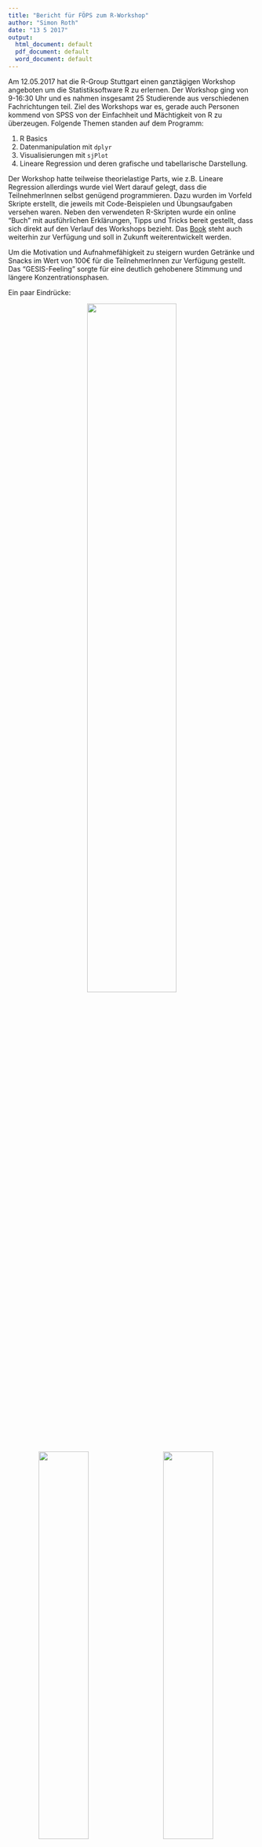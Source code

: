 ```yaml
---
title: "Bericht für FÖPS zum R-Workshop"
author: "Simon Roth"
date: "13 5 2017"
output:
  html_document: default
  pdf_document: default
  word_document: default
---
```


Am 12.05.2017 hat die R-Group Stuttgart einen ganztägigen Workshop angeboten um die Statistiksoftware R zu erlernen. Der Workshop ging von 9-16:30 Uhr und es
nahmen insgesamt 25 Studierende aus verschiedenen Fachrichtungen teil. Ziel des Workshops war es, gerade auch Personen kommend von SPSS von der Einfachheit und Mächtigkeit von R zu überzeugen. Folgende Themen standen auf dem Programm:

1. R Basics
2. Datenmanipulation mit `dplyr`
3. Visualisierungen mit `sjPlot`
4. Lineare Regression und deren grafische und tabellarische Darstellung. 

Der Workshop hatte teilweise theorielastige Parts, wie z.B. Lineare Regression allerdings  wurde viel Wert darauf gelegt, dass die TeilnehmerInnen selbst genügend programmieren. Dazu wurden im Vorfeld Skripte erstellt, die jeweils mit Code-Beispielen und Übungsaufgaben versehen waren. Neben den verwendeten R-Skripten wurde ein online "Buch" mit ausführlichen Erklärungen, Tipps und Tricks bereit gestellt, dass sich direkt auf den Verlauf des Workshops bezieht. Das [Book](https://systats.github.io/learn_R/) steht auch weiterhin zur Verfügung und soll in Zukunft weiterentwickelt werden. 

Um die Motivation und Aufnahmefähigkeit zu steigern wurden Getränke und Snacks im 
Wert von 100€ für die TeilnehmerInnen zur Verfügung gestellt. Das "GESIS-Feeling" sorgte für eine deutlich gehobenere Stimmung und längere Konzentrationsphasen. 

Ein paar Eindrücke:

<center>
<img src="pic1.jpg" width = "60%">
<br>
<img src="pic2.jpg" width = "45%" align = "left">
<img src="pic3.jpg" width = "45%">
</center>




# Feedback

1. Simme überhaupt nicht zu/ Sehr schlecht
5. Stimme voll und ganz zu

```r
library(ggplot2)
suppressMessages(library(dplyr, warn.conflicts = FALSE, quietly=TRUE))
library(googlesheets)
library(tidyr)
library(ggthemes)
id <- gs_title("feedback_workshop")
feedback_workshop <- gs_read(id) #ws = "long_data"

nn <- feedback_workshop%>% 
  select(Timestamp, contains("Bitte ")) %>%
  gather("item", "score", -Timestamp) %>%
  mutate(item = stringr::str_extract(item, "\\[.*?\\]"))
```


```r
nn %>%
  ggplot(aes(score, fill = item)) +
  geom_bar(alpha = .7) +
  facet_wrap(~item, nrow = 3) +
  ggthemes::theme_hc() +
  scale_fill_hc() +
  theme(legend.position = "none") 
```


